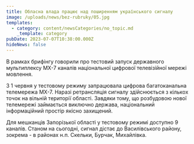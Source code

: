 ```yaml
---
title: Обласна влада працює над поширенням українського сигналу
image: /uploads/news/bez-rubruky/05.jpg
templates:
  - category: content/newsCategories/no_topic.md
    _template: category
pubDate: 2023-07-07T10:38:00.000Z
hideNews: false
---
```


В рамках брифінгу говорили про тестовий запуск державного мультиплексу МХ-7 каналів національної цифрової телевізійної мережі мовлення.

З 1 червня у тестовому режиму запрацювала цифрова багатоканальна телемережа MX-7. Наразі ретрансляція сигналу здійснюється з кількох точок на вільній території області. Завдяки тому, що розбудовою нової телемережі займається виключно держава, національний інформаційний простір якісно захищений.

Для мешканців Запорізької області у тестовому режимі доступно 9 каналів. Станом на сьогодні, сигнал дістає до Василівського району, зокрема - в районах н.п. Скельки, Бурчак, Михайлівка.
